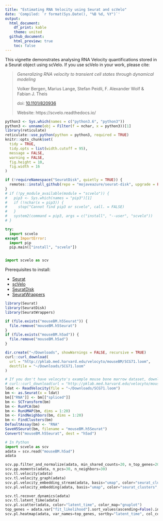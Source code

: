 ```yaml
---
title: "Estimating RNA Velocity using Seurat and scVelo"
date: 'Compiled: `r format(Sys.Date(), "%B %d, %Y")`'
output: 
  html_document:
    df_print: kable
    theme: united
  github_document:
    html_preview: true
    toc: false
---
```


This vignette demonstrates analysing RNA Velocity quantifications stored in a Seurat object using scVelo. If you use scVelo in your work, please cite:

> *Generalizing RNA velocity to transient cell states through dynamical modeling*
>
> Volker Bergen, Marius Lange, Stefan Peidli, F. Alexander Wolf & Fabian J. Theis
>
> doi: [10.1101/820936](https://doi.org/10.1101/820936)
>
> Website: https://scvelo.readthedocs.io/

```r
python3 <- Sys.which(names = c("python3.6", "python3"))
python3 <- unname(obj = Filter(f = nchar, x = python3))[1]
library(reticulate)
reticulate::use_python(python = python3, required = TRUE)
knitr::opts_chunk$set(
  tidy = TRUE,
  tidy.opts = list(width.cutoff = 95),
  message = FALSE,
  warning = FALSE,
  fig.height = 10,
  fig.width = 16
)
```

```r
if (!requireNamespace("SeuratDisk", quietly = TRUE)) {
  remotes::install_github(repo = "mojaveazure/seurat-disk", upgrade = FALSE)
}
# if (!py_module_available(module = "scvelo")) {
#   pip3 <- Sys.which(names = "pip3")[1]
#   if (!nchar(x = pip3)) {
#     stop("Cannot find pip3 or scvelo", call. = FALSE)
#   }
#   system2(command = pip3, args = c("install", "--user", "scvelo"))
# }
```

```python

try:
  import scvelo
except ImportError:
  import pip
  pip.main(["install", "scvelo"])


import scvelo as scv
```

Prerequisites to install:

 - [Seurat](https://satijalab.org/seurat/install)
 - [scVelo](https://scvelo.readthedocs.io/installation.html)
 - [SeuratDisk](https://mojaveazure.github.io/seurat-disk/#installation)
 - [SeuratWrappers](https://github.com/satijalab/seurat-wrappers)

```r
library(Seurat)
library(SeuratDisk)
library(SeuratWrappers)
```

```r
if (file.exists("mouseBM.h5Seurat")) {
  file.remove("mouseBM.h5Seurat")
}
if (file.exists("mouseBM.h5ad")) {
  file.remove("mouseBM.h5ad")
}
```

```r
dir.create("~/Downloads", showWarnings = FALSE, recursive = TRUE)
curl::curl_download(
  url = "http://pklab.med.harvard.edu/velocyto/mouseBM/SCG71.loom",
  destfile = "~/Downloads/SCG71.loom"
)
```

```r
# If you don't have velocyto's example mouse bone marrow dataset, download with the CURL command
# curl::curl_download(url = "http://pklab.med.harvard.edu/velocyto/mouseBM/SCG71.loom", destfile = "~/Downloads/SCG71.loom")
ldat <- ReadVelocity(file = "~/Downloads/SCG71.loom")
bm <- as.Seurat(x = ldat)
bm[["RNA"]] <- bm[["spliced"]]
bm <- SCTransform(bm)
bm <- RunPCA(bm)
bm <- RunUMAP(bm, dims = 1:20)
bm <- FindNeighbors(bm, dims = 1:20)
bm <- FindClusters(bm)
DefaultAssay(bm) <- "RNA"
SaveH5Seurat(bm, filename = "mouseBM.h5Seurat")
Convert("mouseBM.h5Seurat", dest = "h5ad")
```

```python
# In Python
import scvelo as scv
adata = scv.read("mouseBM.h5ad")
adata
```

```python
scv.pp.filter_and_normalize(adata, min_shared_counts=20, n_top_genes=2000)
scv.pp.moments(adata, n_pcs=30, n_neighbors=30)
scv.tl.velocity(adata)
scv.tl.velocity_graph(adata)
scv.pl.velocity_embedding_stream(adata, basis="umap", color="seurat_clusters")
scv.pl.velocity_embedding(adata, basis="umap", color="seurat_clusters", arrow_length=3, arrow_size=2, dpi=120)
```

```python
scv.tl.recover_dynamics(adata)
scv.tl.latent_time(adata)
scv.pl.scatter(adata, color="latent_time", color_map="gnuplot")
top_genes = adata.var["fit_likelihood"].sort_values(ascending=False).index[:300]
scv.pl.heatmap(adata, var_names=top_genes, sortby="latent_time", col_color="seurat_clusters", n_convolve=100)
```
